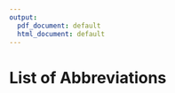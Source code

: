```yaml
---
output:
  pdf_document: default
  html_document: default
---
```

# List of Abbreviations {-}

\begin{tabular}{rp{0.2cm}lp{1cm}rp{0.2cm}l}
    AKT & & Protein kinase B \\
    BCR & & B-cell receptor \\
    BTK & & Bruton’s tyrosine kinase \\
    CDF & & Cumulative Distribution Function \\
    CLL & & Chronic lymphocytic leukemia \\
    CNV & & Copy number variation \\
    CpG ODN & & CpG oligodeoxynucleotides \\
    ERK/MAPK signalling & & Mitogen-activated protein kinase signalling \\
    FBS & & Fetal bovine serum \\
    FDR & & False discovery rate \\
    GSEA & & Gene set enrichment analysis  \\
    Ig & & Immunoglobulin \\
    IGHV & & Immunoglobulin heavy chain variable region \\
    IL & & Interleukin \\
    JAK & & Janus kinase \\
    M-CLL & & CLL with somatic hypermutations in IGHV loci \\
    NF$\kappa$B & & Nuclear factor kappa-light-chain-enhancer of activated B cells \\
    NOTCH & & Neurogenic locus notch  \\
    OS & & Overall survival \\
    PBMC & & Peripheral blood mononuclear cells \\
    PCA & & Principal component analysis \\
    PI3K & & Phosphoinositide 3-kinase \\
    U-CLL & & CLL without somatic hypermutations in IGHV loci \\
    TGF$\beta$ & & Transforming growth factor $\beta$ \\
    TLR & & Toll-like receptor \\ 
    TTT & & Time to next treatment \\
    SF3B1 & & Splicing factor 3B subunit 1 \\
    STAT & & Signal transducer and activator of transcription \\
    SYK & & Spleen tyrosine kinase \\
    ZAP70 & & Tyrosine-protein kinase ZAP-70 \\

    
   
\end{tabular}
